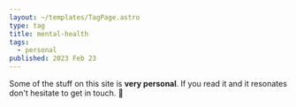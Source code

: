 ```yaml
---
layout: ~/templates/TagPage.astro
type: tag
title: mental-health
tags:
  - personal
published: 2023 Feb 23
---
```


<Abstract>

Some of the stuff on this site is **very personal**.
If you read it and it resonates don't hesitate to get in touch. :open_hands:

</Abstract>
